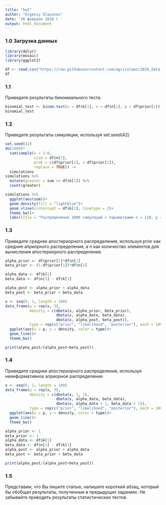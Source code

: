 ```yaml
---
title: "hw2"
author: "Evgeniy Glazunov"
date: '26 февраля 2018 г '
output: html_document
---
```

### 1.0 Загрузка данных
```r
library(dplyr)
library(mosaic)
library(ggplot2)

```

``` r
df <- read.csv("https://raw.githubusercontent.com/agricolamz/2018_data_analysis_for_linguists/master/data/students/dkbrz/hw2_binomial/hw2_binomial.csv", encoding = 'UTF-8')
df

```

### 1.1 
Приведите результаты биномиального теста.

```r
binomial_test <- binom.test(x = df$k[1], n = df$n[1], p = df$prior[1])
binomial_test
```

### 1.2
Приведите результаты симуляции, используя set.seed(42)

```r
set.seed(42)
do(1000)*
  sum(sample(x = 1:0, 
             size = df$n[1], 
             prob = c(df$prior[1], 1-df$prior[1]), 
             replace = TRUE)) ->
  simulations
simulations %>% 
  mutate(greater = sum >= df$k[1]) %>% 
  count(greater)
```


```r
simulations %>% 
  ggplot(aes(sum))+
  geom_density(fill = "lightblue")+
  geom_vline(xintercept = df$k[1], linetype = 2)+
  theme_bw()+
  labs(title = "Распределение 1000 симуляций с параметрами n = 118, p = 0.3655339")
```

### 1.3 
Приведите среднее апостериорного распределения, используя prior как средние априорного распределения, а n как количество элементов для вычисления апостериорного распределения.


```r
alpha_prior <- df$prior[1]*df$n[1]
beta_prior <- (1-df$prior[1])*df$n[1]

alpha_data <- df$k[1]
beta_data <- df$n[1] - df$k[1]

alpha_post <- alpha_prior + alpha_data
beta_post <- beta_prior + beta_data

x <- seq(0, 1, length = 100)
data_frame(p = rep(x, 3),
           density = c(dbeta(x, alpha_prior, beta_prior),
                       dbeta(x, alpha_data, beta_data),
                       dbeta(x, alpha_post, beta_post)),
           type = rep(c("prior", "likelihood", "posterior"), each = 100))%>% 
  ggplot(aes(x = p, y = density, color = type))+
  geom_line()+
  theme_bw()
```
```r
print(alpha_post/(alpha_post+beta_post))

```

### 1.4
Приведите среднее апостериорного распределения, используя неинформативное априорное распределение.


```r
x <- seq(0, 1, length = 100)
data_frame(p = rep(x, 3),
           density = c(dbeta(x, 1, 1),
                       dbeta(x, alpha_data, beta_data),
                       dbeta(x, alpha_data + 1, beta_data + 1)),
           type = rep(c("prior", "likelihood", "posterior"), each = 100))%>% 
  ggplot(aes(x = p, y = density, color = type))+
  geom_line()+
  theme_bw()
```

```r
alpha_prior <- 1
beta_prior <- 1
alpha_data <- df$k[1]
beta_data <- df$n[1] - df$k[1]
alpha_post <- alpha_prior + alpha_data
beta_post <- beta_prior + beta_data

print(alpha_post/(alpha_post+beta_post))
```


### 1.5 
Представим, что Вы пишите статью, напишите короткий абзац, который бы обобщал результаты, полученные в предыдущих заданиях. Не забывайте приводить результаты статистических тестов.

```
```